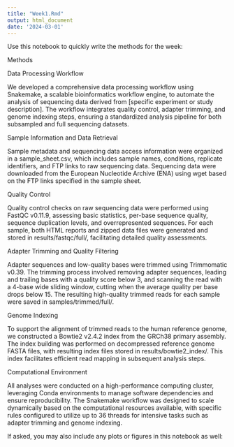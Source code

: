```yaml
---
title: "Week1.Rmd"
output: html_document
date: '2024-03-01'
---
```


Use this notebook to quickly write the methods for the week:

Methods

Data Processing Workflow

We developed a comprehensive data processing workflow using Snakemake, a scalable bioinformatics workflow engine, to automate the analysis of sequencing data derived from [specific experiment or study description]. The workflow integrates quality control, adapter trimming, and genome indexing steps, ensuring a standardized analysis pipeline for both subsampled and full sequencing datasets.

Sample Information and Data Retrieval

Sample metadata and sequencing data access information were organized in a sample_sheet.csv, which includes sample names, conditions, replicate identifiers, and FTP links to raw sequencing data. Sequencing data were downloaded from the European Nucleotide Archive (ENA) using wget based on the FTP links specified in the sample sheet.

Quality Control

Quality control checks on raw sequencing data were performed using FastQC v0.11.9, assessing basic statistics, per-base sequence quality, sequence duplication levels, and overrepresented sequences. For each sample, both HTML reports and zipped data files were generated and stored in results/fastqc/full/, facilitating detailed quality assessments.

Adapter Trimming and Quality Filtering

Adapter sequences and low-quality bases were trimmed using Trimmomatic v0.39. The trimming process involved removing adapter sequences, leading and trailing bases with a quality score below 3, and scanning the read with a 4-base wide sliding window, cutting when the average quality per base drops below 15. The resulting high-quality trimmed reads for each sample were saved in samples/trimmed/full/.

Genome Indexing

To support the alignment of trimmed reads to the human reference genome, we constructed a Bowtie2 v2.4.2 index from the GRCh38 primary assembly. The index building was performed on decompressed reference genome FASTA files, with resulting index files stored in results/bowtie2_index/. This index facilitates efficient read mapping in subsequent analysis steps.

Computational Environment

All analyses were conducted on a high-performance computing cluster, leveraging Conda environments to manage software dependencies and ensure reproducibility. The Snakemake workflow was designed to scale dynamically based on the computational resources available, with specific rules configured to utilize up to 36 threads for intensive tasks such as adapter trimming and genome indexing.




If asked, you may also include any plots or figures in this notebook as well:

